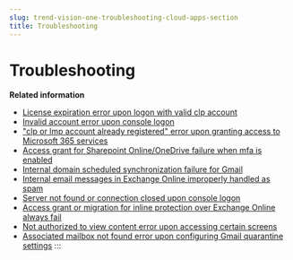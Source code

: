 ```yaml
---
slug: trend-vision-one-troubleshooting-cloud-apps-section
title: Troubleshooting
---
```

# Troubleshooting

**Related information**

- [License expiration error upon logon with valid clp account](license-expire-valid-clp.mdx)
- [Invalid account error upon console logon](invalid-account-error-console-logon.mdx)
- ["clp or lmp account already registered" error upon granting access to Microsoft 365 services](clp-or-lmp-account-error.mdx)
- [Access grant for Sharepoint Online/OneDrive failure when mfa is enabled](grant-sharepoint-failure-mfa.mdx)
- [Internal domain scheduled synchronization failure for Gmail](internal-scheduled-sync-gmail.mdx)
- [Internal email messages in Exchange Online improperly handled as spam](int-email-improperly-spam.mdx)
- [Server not found or connection closed upon console logon](server-connection-closed-logon.mdx)
- [Access grant or migration for inline protection over Exchange Online always fail](access-inline-always-fail.mdx)
- [Not authorized to view content error upon accessing certain screens](not-auth-screens-error.mdx)
- [Associated mailbox not found error upon configuring Gmail quarantine settings](mailbox-not-found-gmail-quar.mdx)
:::
